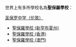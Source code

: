 世界上有多所學校名為'''聖保羅學校'''：

[[伦敦圣保罗中学|圣保罗中学（伦敦）]]

* [[聖保羅學校_(新罕布夏州)|聖保羅學校 (新罕布夏州)]]
* [[聖保羅學校_(香港)|聖保羅學校 (香港)]]
* [[聖保羅學校_(澳門)|聖保羅學校 (澳門)]]
{{disambig|Cat=五字教育机构消歧义}}